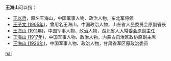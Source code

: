 '''王海山'''可以指：
* [[王以哲|王以哲]]，原名王海山，中国军事人物、政治人物，东北军将领
* [[王子文_(1905年)|王子文 (1905年)]]，曾用名王海山，中国政治人物，山东省人民委员会原副省长
* [[王海山_(1911年)|王海山 (1911年)]]，中国军事人物、政治人物，湖北省人大常委会原副主任
* [[王海山_(1917年)|王海山 (1917年)]]，中国军事人物、政治人物，内蒙古自治区政协原副主席
* [[王海山_(1926年)|王海山 (1926年)]]，中国军事人物、政治人物，甘肃省军区原政治委员

{{disambig}}

[[Category:三字王姓人名消歧义|hai]]